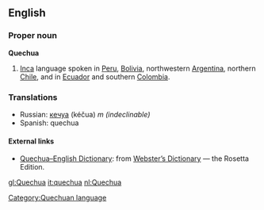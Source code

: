 ==English==
{{wikipedia}}
===Proper noun===
'''Quechua'''

# [[Inca]] language spoken in [[Peru]], [[Bolivia]], northwestern [[Argentina]], northern [[Chile]], and in [[Ecuador]] and southern [[Colombia]].

===Translations===
*Russian: [[кечуа]] (kéčua) ''m (indeclinable)''
*Spanish: quechua

==== External links====
*[http://www.websters-online-dictionary.org/definition/Quechua-english/ Quechua–English Dictionary]: from [http://www.websters-online-dictionary.org/ Webster’s Dictionary] — the Rosetta Edition.

[[Category:Quechuan language]]
[[gl:Quechua]]
[[it:quechua]]
[[nl:Quechua]]